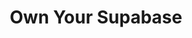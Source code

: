 ---
title: Own Your Supabase
description: Self-hosting more powerful supabase like a Pro
icon: Zap
---